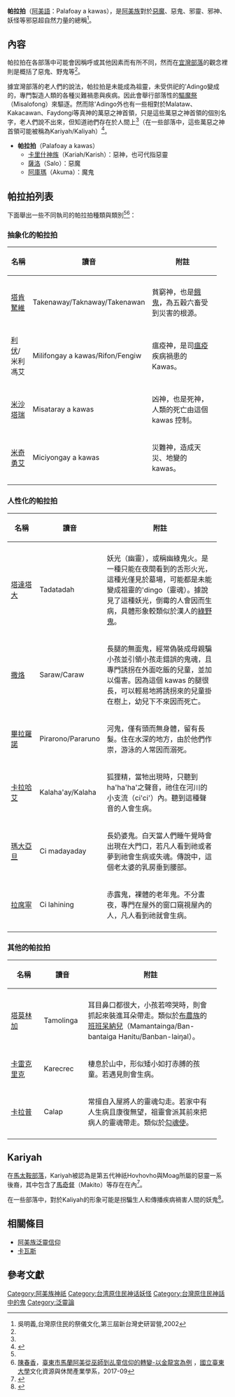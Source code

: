 {{expert|subject=臺灣原住民族}}

'''帕拉拍'''（[[阿美語|阿美語]]：Palafoay a kawas），是[[阿美族|阿美族]]對於[[惡魔|惡魔]]、惡鬼、邪靈、邪神、妖怪等邪惡超自然力量的總稱<ref name="台灣原住民的祭儀文化">吳明義,台灣原住民的祭儀文化,第三屆新台灣史研習營,2002</ref>{{Rp|49}}。

== 內容 ==
帕拉拍在各部落中可能會因稱呼或其他因素而有所不同，然而在[[成功鎮|宜灣部落]]的觀念裡則是概括了惡鬼、野鬼等<ref name="台灣原住民的祭儀文化"></ref>{{Rp|49}}。

據宜灣部落的老人們的說法，帕拉拍是未能成為祖靈，未受供祀的'Adingo變成的，專門製造人類的各種災難禍患與疾病。因此會舉行部落性的[[驅魔祭|驅魔祭]]（Misalofong）來驅逐。然而除'Adingo外也有一些相對於Malataw、Kakacawan、Faydongi等真神的萬惡之神首領，只是這些萬惡之神首領的個別名字，老人們說不出來，但知道祂們存在於人間上<ref name="台灣原住民的祭儀文化"></ref>{{Rp|49}}（在一些部落中，這些萬惡之神首領可能被稱為Kariyah/Kaliyah）<ref name="阿美族傳統文化">{{cite book |author=[[黃貴潮|黃貴潮]] |title=《阿美族傳統文化》 |publisher=[[中華民國交通部|交通部]][[觀光局|觀光局]][[東部海岸國家風景區管理處|東部海岸國家風景區管理處]] |year=1998-05 |isbn=957-02-1413-9 }}</ref>{{Rp|99}}。

* '''帕拉拍'''（Palafoay a kawas）
** [[卡里什神族|卡里什神族]]（Kariah/Karish）：惡神，也可代指惡靈
** [[薩洛_(阿美族)|薩洛]]（Salo）：惡魔
** [[阿庫瑪|阿庫瑪]]（Akuma）：魔鬼

== 帕拉拍列表 ==
下面舉出一些不同執司的帕拉拍種類與類別<ref name="台灣原住民的祭儀文化"></ref>{{Rp|49}}<ref name="臺東市馬蘭阿美從巫師到乩童信仰的轉變-以金龍宮為例">[[陳春香|陳春香]]，[http://paperupload.nttu.edu.tw/CA4BD71DBC8AB41/eb32f7c09c68ca7e.pdf 臺東市馬蘭阿美從巫師到乩童信仰的轉變-以金龍宮為例] {{Wayback|url=http://paperupload.nttu.edu.tw/CA4BD71DBC8AB41/eb32f7c09c68ca7e.pdf |date=20210212214808 }}，[[國立臺東大學|國立臺東大學]]文化資源與休閒產業學系，2017-09</ref>{{Rp|23}}：

=== 抽象化的帕拉拍 ===
{| class="wikitable sortable"
! width=15%|名稱!!width=20%|讀音!!width=60%|附註
|-align=center
|-
|[[塔肯駑維|塔肯駑維]] 
| Takenaway/Taknaway/Takenawan
|貧窮神，也是[[餓鬼|餓鬼]]，為五穀六畜受到災害的根源。
|-
|[[利伏|利伏]]/米利馮艾
| Milifongay a kawas/Rifon/Fengiw
|瘟疫神，是司[[瘟疫|瘟疫]]疾病禍患的 Kawas。
|-
|[[米沙塔瑞|米沙塔瑞]] 
| Misataray a kawas
|凶神，也是死神，人類的死亡由這個 kawas 控制。
|-
|[[米奇勇艾|米奇勇艾]]
| Miciyongay a kawas
|災難神，造成天災、地變的 kawas。
|-
|}

=== 人性化的帕拉拍 ===
{| class="wikitable sortable"
! width=15%|名稱!!width=20%|讀音!!width=60%|附註
|-align=center
|-
|[[塔達塔大|塔達塔大]]
|Tadatadah
|妖光（幽靈），或稱幽綠鬼火。是一種只能在夜間看到的舌形火光，這種光僅見於墓場，可能都是未能變成祖靈的'dingo（靈魂）。據說見了這種妖光，倒霉的人會因而生病，具體形象較類似於漢人的[[綠野鬼|綠野鬼]]。
|-
|[[撒烙|撒烙]]
|Saraw/Caraw
|長腿的無面鬼，經常偽裝成母親騙小孩並引領小孩走錯誤的鬼魂，且專門誘拐在外面吃飯的兒童，並加以傷害。因為這個 kawas 的腿很長，可以輕易地將誘拐來的兒童掛在樹上，幼兒下不來因而死亡。
|-
|[[畢拉羅諾|畢拉羅諾]]
|Pirarono/Pararuno
|河鬼，僅有頭而無身體，留有長髮。住在水深的地方，由於他們作崇，游泳的人常因而溺死。
|-
|[[卡拉哈艾|卡拉哈艾]]
|Kalaha'ay/Kalaha
|狐狸精，當牠出現時，只聽到 ha'ha'ha'之聲音，祂住在河川的小支流（ci'ci'）內。聽到這種聲音的人會生病。
|-
|[[瑪大亞旦|瑪大亞旦]]
|Ci madayaday
|長奶婆鬼。白天當人們睡午覺時會出現在大門口，若凡人看到祂或者夢到祂會生病或失魂。傳說中，這個老太婆的乳房垂到腰部。
|-
|[[拉席寧|拉席寧]]
|Ci lahining
|赤露鬼，裸體的老年鬼。不分晝夜，專門在屋外的窗口窺視屋內的人，凡人看到祂就會生病。
|-
|}

=== 其他的帕拉拍 ===
{| class="wikitable sortable"
! width=15%|名稱!!width=20%|讀音!!width=60%|附註
|-align=center
|-
|[[塔莫林加|塔莫林加]]
|Tamolinga
|耳目鼻口都很大，小孩若啼哭時，則會抓起來裝進耳朵帶走。類似於[[布農族|布農族]]的[[班班呆納兒|班班呆納兒]]（Mamantainga/Ban-bantaiga Hanitu/Banban-laiŋal）。
|-
|[[卡雷克里克|卡雷克里克]]
|Karecrec
|棲息於山中，形似矮小如打赤膊的孩童。若遇見則會生病。
|-
|[[卡拉普|卡拉普]]
|Calap
|常擅自入屋將人的靈魂勾走。若家中有人生病且康復無望，祖靈會派其前來把病人的靈魂帶走。類似於[[勾魂使|勾魂使]]。
|-
|}

== Kariyah ==
在[[馬太鞍部落|馬太鞍部落]]，Kariyah被認為是第五代神祇Hovhovho與Moag所屬的惡靈一系後裔，其中包含了[[馬奇督|馬奇督]]（Makito）等存在在內<ref name="阿美族之宗教及神話">{{cite web|author=王崧興|title=馬太安阿美族之宗教及神話|url=https://www.ioe.sinica.edu.tw/mobile/content/Periodicals_Content.aspx?SiteID=530164240637641451&Menuid=530205601306173463&Msid=530207124576460556|publisher=民族學研究所|work=中央研究院|accessdate=1961年 秋季|archive-date=2020-08-25|archive-url=https://web.archive.org/web/20200825054829/https://www.ioe.sinica.edu.tw/mobile/content/Periodicals_Content.aspx?SiteID=530164240637641451&Menuid=530205601306173463&Msid=530207124576460556|dead-url=no}}</ref>。

在一些部落中，對於Kaliyah的形象可能是拐騙生人和傳播疾病禍害人間的妖鬼<ref name="阿美族萌典">{{cite web |author= |title=阿美族萌典 |url=https://amis.moedict.tw/#:kaliyah |publisher= |work=財團法人台灣聖經公會 |accessdate= |archive-date=2019-08-09 |archive-url=https://web.archive.org/web/20190809092849/https://amis.moedict.tw/#:kaliyah |dead-url=no }}</ref>。

== 相關條目 ==
* [[阿美族泛靈信仰|阿美族泛靈信仰]]
* [[卡瓦斯_(阿美族)|卡瓦斯]]

== 參考文獻 ==
{{reflist}}

[[Category:阿美族神祇|Category:阿美族神祇]]
[[Category:台湾原住民神话妖怪|Category:台湾原住民神话妖怪]]
[[Category:台灣原住民神話中的鬼|Category:台灣原住民神話中的鬼]]
[[Category:泛靈論|Category:泛靈論]]